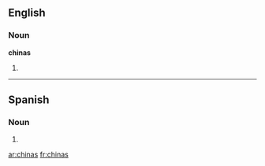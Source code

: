 ==English==

===Noun===
'''chinas'''

# {{plural of|china}}

{{anagrams:en/achins}}
----

==Spanish==

===Noun===
{{infl|es|noun form|g=f|g2=p}}

# {{plural of|nocat=1|[[china#Spanish|china]]|lang=es}}

[[ar:chinas]]
[[fr:chinas]]